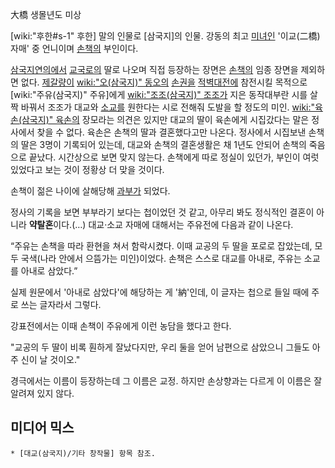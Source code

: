 大橋
생몰년도 미상

[wiki:"후한#s-1" 후한] 말의 인물로 [삼국지]의 인물. 강동의 최고 [[미녀]]인 '이교(二橋) 자매' 중 언니이며 [[손책]]의 부인이다.

[[삼국지연의]]에서 [[교국로]]의 딸로 나오며 직접 등장하는 장면은 [[손책]]의 임종 장면을 제외하면 없다. [[제갈량]]이 [[wiki:"오(삼국지)" 동오]]의 [[손권]]을 [[적벽대전]]에 참전시킬 목적으로 [wiki:"주유(삼국지)" 주유]에게 [[wiki:"조조(삼국지)" 조조]]가 지은 동작대부란 시를 살짝 바꿔서 조조가 대교와 [[소교]]를 원한다는 시로 전해줘 도발을 할 정도의 미인. [[wiki:"육손(삼국지)" 육손]]의 장모라는 의견은 있지만 대교의 딸이 육손에게 시집갔다는 말은 정사에서 찾을 수 없다. 육손은 손책의 딸과 결혼했다고만 나온다. 정사에서 시집보낸 손책의 딸은 3명이 기록되어 있는데, 대교와 손책의 결혼생활은 채 1년도 안되어 손책의 죽음으로 끝났다. 시간상으로 보면 맞지 않는다. 손책에게 따로 정실이 있던가, 부인이 여럿 있었다고 보는 것이 정황상 더 맞을 것이다.

손책이 젊은 나이에 살해당해 [[과부]]가 되었다.

정사의 기록을 보면 부부라기 보다는 첩이었던 것 같고, 아무리 봐도 정식적인 결혼이 아니라 '''약탈혼'''이다.(…) 대교·소교 자매에 대해서는 주유전에 다음과 같이 나온다.

“주유는 손책을 따라 환현을 쳐서 함락시켰다. 이때 교공의 두 딸을 포로로 잡았는데, 모두 국색(나라 안에서 으뜸가는 미인)이었다. 손책은 스스로 대교를 아내로, 주유는 소교를 아내로 삼았다.”

실제 원문에서 '아내로 삼았다'에 해당하는 게 '納'인데, 이 글자는 첩으로 들일 때에 주로 쓰는 글자라서 그렇다.

강표전에서는 이때 손책이 주유에게 이런 농담을 했다고 한다. 

"교공의 두 딸이 비록 훤하게 잘났다지만, 우리 둘을 얻어 남편으로 삼았으니 그들도 아주 신이 날 것이오."

경극에서는 이름이 등장하는데 그 이름은 교정. 하지만 손상향과는 다르게 이 이름은 잘 알려져 있지 않다.

== 미디어 믹스 ==
 * [대교(삼국지)/기타 창작물] 항목 참조.

